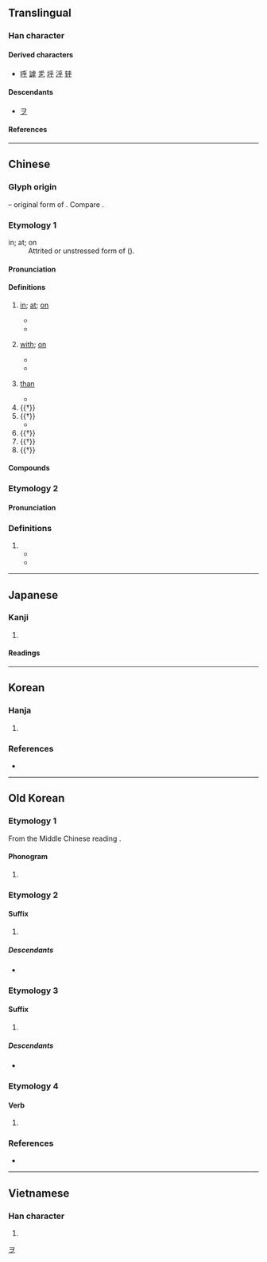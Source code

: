 {{also|平}}
{{character info}}
==Translingual==

===Han character===
{{Han char|rn=4|rad=丿|as=04|sn=5|four=20409|canj=HFD|ids=⿻𠂌丷}}

====Derived characters====
* [[呼]] [[謼]] [[乯]] [[垀]] [[泘]] [[轷]]

====Descendants====
* [[ヲ]]

====References====
{{Han ref|kx=0082.070|dkj=00131|dj=0166.010|hdz=10036.080|uh=4E4E}}

[[Category:Han characters from which katakana were derived|ヲ]]

----

==Chinese==
{{zh-forms|alt=𠂞,𠂠,齁-Hokkien question particle}}

===Glyph origin===
{{Han etym}}
{{Han compound||丂|ls=ic|ls2=psc|c1=s|c2=p|t1=wind; air|t2=branch}} – original form of {{och-l|呼|to call; to cry}}. Compare {{och-l|兮}}.

===Etymology 1===
; in; at; on
: Attrited or unstressed form of {{och-l|於|id=2}} ({{zh-ref|Schuessler, 2007}}).
{{etystub|zh}}

====Pronunciation====
{{zh-pron
|m=hū,hú,2nb=rare literary variant
|c=fu4,wu4
|c_note=wu4 - rare
|c-t=fu3
|h=pfs=fû/fù;gd=fu2
|md=hŭ
|mn=ho͘/xm,zz,tw:hohⁿ/xm,qz:hôⁿ/zz:hoⁿ/zz:hōⁿ
|mn_note=ho͘ - literary; hohⁿ/hôⁿ/hoⁿ/hōⁿ - vernacular (question particle)
|mn-t=hu1/hu7
|w=3hhu
|mc=y
|oc=y
|cat=prep,suf,part
}}

====Definitions====
{{zh-hanzi}}

# [[in]]; [[at]]; [[on]]
#: {{zh-syn|於}}
#* {{zh-x|故 沛然 德教 溢 乎 四海。|When this is the case, such an one's virtue and teachings will spread over all within the four seas like the rush of water.|ref=Mengzi}}
#* {{zh-x|今 子 有 五 石{dàn} 之 瓠，何 不 慮 以為 大 樽 而 浮 乎 江湖，而 憂 其 瓠{hù}落 無 所 容？|Sir, had calabashes large enough to hold five piculs; why did you not think of making large bottle-gourds of them, by means of which you could have floated over rivers and lakes, instead of giving yourself the sorrow of finding that they were useless for holding anything.|ref=Zhuangzi}}
# {{lb|zh|indicates the object of an action}} [[with]]; [[on]]
#: {{zh-syn|於}}
#* {{zh-x|菲 飲食，而 致 孝 乎 鬼神。|He used himself coarse food and drink, but displayed the utmost filial piety '''towards''' the spirits.}}
#* {{zh-x|^齧 ^缺 問 乎 ^王 ^倪。|Nie Que asked Wang Ni.|ref=Zhuangzi}}
# {{lb|zh|indicates comparison}} [[than]]
#: {{zh-syn|於}}
#* {{zh-x|福 輕 乎 羽，莫 之 知 載；禍 重 乎 地，莫 之 知 避。|Happiness is lighter '''than''' a feather, but no one knows how to support it; calamity is heavier '''than''' the earth, and yet no one knows how to avoid it. |ref=Zhuangzi}}
# {{†}} {{n-g|A suffix placed after adjectives and adverbs to express praise or amazement.}}
# {{†}} {{n-g|Sentence-final interrogative particle.}} {{attn|zh|needs elaboration, Hokkien?}}
#* {{zh-x|有 朋 自 遠方 來，不.亦.樂{lè}.乎？|Is it not delightful to have friends coming from distant quarters?|ref=Analects}}
# {{†}} {{n-g|Sentence-final exclamatory particle.}}
# {{†}} {{n-g|Sentence-final imperative particle.}}
# {{†}} {{n-g|Sentence-final speculative particle.}}

====Compounds====
{{zh-der|不亦樂乎|云乎|出乎尋常|不外乎|傻乎乎|之乎者也|二乎|幾乎|微乎其微|情見乎辭|情見乎言|呀呀乎|似乎|套近乎|在乎|嗟乎|不在乎|出乎意料|出乎意外|應乎人心|滿不在乎|神乎其神|於是乎|渙乎|溜之乎也|況乎|異乎尋常|扎乎|斷乎不可|斷乎|神乎其技|確乎|瞠乎其後|於乎|猶之乎|拉近乎|毫不在乎|瞠乎後矣|攻乎異端|胖乎乎|臭乎乎|近乎|難乎為繼|迥乎不同|辣乎乎|關乎|超乎}}

===Etymology 2===

====Pronunciation====
{{zh-pron
|mn=xm,zz,tw:hō͘
|dial=n
|cat=v,prep
}}

===Definitions===
{{zh-hanzi}}

# {{zh-alt-form|予|hō͘}}
#* {{zh-x|嫁 乎{hō͘} 你 是 阮{gún} 今生 的 願望{bāng}。|Getting married to you is my wish in this life.|TW|ref='''2015''', {{w2|zh|曹雅雯}} and {{w2|zh|許富凱}}, [https://www.youtube.com/watch?v=6GRdebCGobc {{lang|zh|今生的願望}}]}}
#* {{zh-x|看 你 為 伊 咧 傷心，乎{hō͘} 我 心內 像 針 揻。|Seeing you grieve over him makes my heart feel like it is poked with a needle.|TW|ref='''2017''', {{w2|zh|蔡佳麟}}, [https://www.youtube.com/watch?v=qsDnRxOqPng {{lang|zh|心‧離開}}]}}

----

==Japanese==

===Kanji===
{{ja-kanji|grade=|rs=丿04}}

# {{rfdef|ja|sort=丿04}}

====Readings====
{{ja-readings
|goon=ご, お<を
|kanon=こ
|kun=よ-, かな-, ああ-, や-, か-, を-
}}

----

==Korean==

===Hanja===
{{ko-hanja|어조사|호}}

# {{rfdef|ko|sort=丿04}}

===References===
* {{Hanja ref|nav=12427}}

----

==Old Korean==

===Etymology 1===
From the Middle Chinese reading {{ltc-l|乎}}.

====Phonogram====
{{head|oko|phonogram|tr1=*-wo|tr2=*-hwo}}

# {{non-gloss definition|A syllabic [[phonogram]] denoting either final syllable *-wo or *-hwo}}

===Etymology 2===

====Suffix====
{{head|oko|suffix|tr=*-wo}}

# {{non-gloss definition|A very common verbal suffix, sometimes called the "modulator" in English, whose meaning is disputed. See the Middle Korean entry {{m|okm|오|tr=-wo}} for more.}}

=====Descendants=====
* {{desc|okm|오|tr=-wo|pos=yang-vowel modulator suffix}}

===Etymology 3===

====Suffix====
{{head|oko|suffix|tr=*-wo}}

# {{non-gloss definition|An adverb-deriving suffix.}}

=====Descendants=====
* {{desc|okm|오|tr=-wo|pos=yang-vowel adverb-deriving suffix}}

===Etymology 4===

====Verb====
{{head|oko|verb form|tr=*h(oy)-wo}}

# {{inflection of|oko|爲|tr=*ho(y)-|t=to do|4=Form with modulator suffix}}

===References===
* {{cite-book|author={{lang|ko|황선엽}} (Hwang Seon-yeop), {{lang|ko|이전경}} (Yi Jeon-gyeong), {{lang|ko|하귀녀}} (Ha Gwi-nyeo), {{lang|ko|이용}} (Yi Yong), {{lang|ko|박진호}} (Park Jin-ho), {{lang|ko|김성주}} (Kim Seong-ju), {{lang|ko|장경준}} (Jang Gyeong-jun), {{lang|ko|서민욱}} (Seo Min-uk), {{lang|ko|이지영}} (Yi Ji-yeong), {{lang|ko|서형국}} (Seo Hyeong-guk).|title={{lang|ko|석독구결사전/釋讀口訣辭典}}|trans-title=Dictionary of interpretive ''gugyeol''|publisher=Bakmunsa|year=2009|isbn=978-89-94024-04-2|pages=393—396}}

----

==Vietnamese==

===Han character===
{{vi-readings|reading=[[hồ]]|rs=丿04}}

# {{rfdef|vi|sort=丿04}}